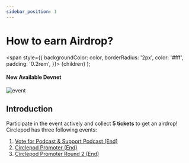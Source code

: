 ```yaml
---
sidebar_position: 1
---
```


# How to earn Airdrop?

  <span
    style={{
      backgroundColor: color,
      borderRadius: '2px',
      color: '#fff',
      padding: '0.2rem',
    }}>
    {children}
  </span>
);

#### New Available <Highlight color="#25c2a0">Devnet</Highlight>

![event](/img/event/how-to-earn-airdrop.png)

## Introduction
Participate in the event actively and collect **5 tickets** to get an airdrop! 
Circlepod has three following events:

1. [Vote for Podcast & Support Podcast (End)](/docs/community-event/vote-and-support/intro)
2. [Circlepod Promoter (End)](/docs/community-event/circlepod-promoter/intro)
3. [Circlepod Promoter Round 2 (End)](/docs/community-event/circlepod-promoter-round-2/intro)
    
